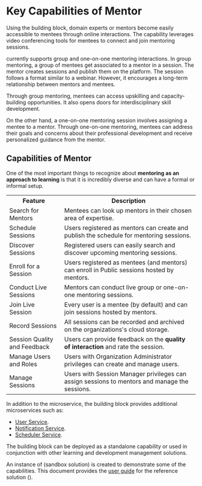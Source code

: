 
# Key Capabilities of Mentor

Using the <PartialExample mentored /> building block, domain experts or mentors become easily accessible to mentees through online interactions. The capability leverages video conferencing tools for mentees to connect and join mentoring sessions.

>

<PartialExample mentored /> currently supports group and one-on-one mentoring interactions. In group mentoring, a group of mentees get associated to a mentor in a session. The mentor creates sessions and publish them on the platform. The session follows a format similar to a webinar. However, it encourages a long-term relationship between mentors and mentees. 

>

Through group mentoring, mentees can access upskilling and capacity-building opportunities. It also opens doors for interdisciplinary skill development. 

>

On the other hand, a one-on-one mentoring session involves assigning a mentee to a mentor. Through one-on-one mentoring, mentees can address their goals and concerns about their professional development and receive personalized guidance from the mentor.

## Capabilities of Mentor

One of the most important things to recognize about **mentoring as an approach to learning** is that it is incredibly diverse and can have a formal or informal setup. 

<table>
<tr>
<th>Feature</th>
<th>Description</th>
</tr>
<tr>
<td>Search for Mentors</td>
<td>Mentees can look up mentors in their chosen area of expertise.</td>
</tr>
<tr>
<td>Schedule Sessions</td>
<td>Users registered as mentors can create and publish the schedule for mentoring sessions.</td>
</tr>
<tr>
<td>Discover Sessions</td>
<td>Registered users can easily search and discover upcoming mentoring sessions.</td>
</tr>
<tr>
<td>Enroll for a Session</td>
<td>Users registered as mentees (and mentors) can enroll in Public sessions hosted by mentors.</td>
</tr>
<tr>
<td>Conduct Live Sessions</td>
<td>Mentors can conduct live group or one-on-one mentoring sessions.</td>
</tr>
<tr>
<td>Join Live Session</td>
<td>Every user is a mentee (by default) and can join sessions hosted by mentors.</td>
</tr>
<tr>
<td>Record Sessions</td>
<td>All sessions can be recorded and archived on the organizations's cloud storage.</td>
</tr>
<tr>
<td>Session Quality and Feedback</td>
<td>Users can provide feedback on the <b>quality of interaction</b> and rate the session.</td>
</tr>
<tr>
<td>Manage Users and Roles</td>
<td>Users with Organization Administrator privileges can create and manage users.</td>
</tr>
<tr>
<td>Manage Sessions</td>
<td>Users with Session Manager privileges can assign sessions to mentors and manage the sessions.</td>
</tr>
</table>

In addition to the <PartialExample mentored /> microservice, the building block provides additional microservices such as:

* <a href="/userservice/settingup-userservice" target="_self">User Service</a>.
* <a href="/notificationservice/settingup-notificationservice" target="_self">Notification Service</a>.
* <a href="/schedulerservice/settingup-schedulerservice" target="_self">Scheduler Service</a>.

The <PartialExample mentored /> building block can be deployed as a standalone capability or used in conjunction with other learning and development management solutions. 

An instance of <PartialExample mentored /> (sandbox solution) is created to demonstrate some of the capabilities. This document provides the <a href="using-the-application">user guide</a> for the reference solution (<PartialExample mentored />).




